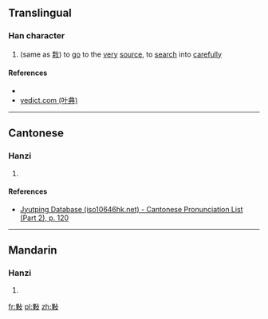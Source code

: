 ==Translingual==

===Han character===
{{Han char|rn=66|rad=攴|as=08|sn=12|four=6194<sub>7</sub>|canj=田木卜水 (WDYE)|ids=⿰[[果]][[攴]]}}

# (same as [[㪙]]) to [[go]] to the [[very]] [[source]], to [[search]] into [[carefully]]

====References====
* {{Han ref|kx=0473.020|dkj=13270|dj=0826.050|hdz=21464.090|uh=6564|ud=25956|bh=D975|bd=55669}}
*[http://yedict.com/htm/65/6564.htm yedict.com (叶典)]

----

==Cantonese==

===Hanzi===
{{yue-hanzi|jyut=[[fo2]]|y=fo2}}

# {{defn|lang=yue|sort=攴08}}

====References====
*[http://www.iso10646hk.net/jp/document/download.jsp Jyutping Database (iso10646hk.net) - Cantonese Pronunciation List (Part 2), p. 120]

----

==Mandarin==

===Hanzi===
{{cmn-hanzi|pin=[[kě]] ([[ke3]])|wg=k'o<sup>3</sup>}}

# {{defn|lang=cmn|sort=攴08}}

[[fr:敤]]
[[pl:敤]]
[[zh:敤]]